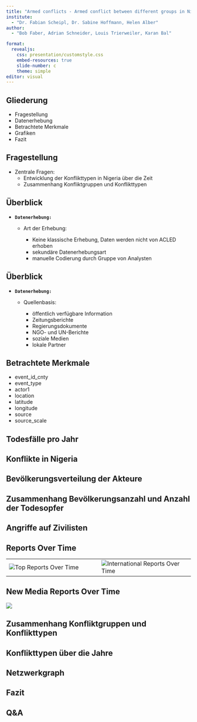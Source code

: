 ```yaml
---
title: "Armed conflicts - Armed conflict between different groups in Nigeria over time"
institute: 
  - "Dr. Fabian Scheipl, Dr. Sabine Hoffmann, Helen Alber"
author: 
  - "Bob Faber, Adrian Schneider, Louis Trierweiler, Karan Bal"

format:
  revealjs:
    css: presentation/customstyle.css
    embed-resources: true
    slide-number: c
    theme: simple
editor: visual
---
```


## Gliederung

-   Fragestellung
-   Datenerhebung
-   Betrachtete Merkmale
-   Grafiken
-   Fazit

## Fragestellung

-   Zentrale Fragen:
    -   Entwicklung der Konflikttypen in Nigeria über die Zeit
    -   Zusammenhang Konfliktgruppen und Konflikttypen

## Überblick

-   **`Datenerhebung:`**

    -   Art der Erhebung:

        -   Keine klassische Erhebung, Daten werden nicht von ACLED erhoben
        -   sekundäre Datenerhebungsart
        -   manuelle Codierung durch Gruppe von Analysten

## Überblick

-   **`Datenerhebung:`**

    -   Quellenbasis:

        -   öffentlich verfügbare Information
        -   Zeitungsberichte
        -   Regierungsdokumente
        -   NGO- und UN-Berichte
        -   soziale Medien
        -   lokale Partner

## Betrachtete Merkmale

-   event_id_cnty
-   event_type
-   actor1
-   location
-   latitude
-   longitude
-   source
-   source_scale

## Todesfälle pro Jahr

## Konflikte in Nigeria

## Bevölkerungsverteilung der Akteure

## Zusammenhang Bevölkerungsanzahl und Anzahl der Todesopfer

## Angriffe auf Zivilisten

## Reports Over Time

::: {.wide-table .left-aligned-table}
|  |  |
|------------------------------------|------------------------------------|
| ![Top Reports Over Time](presentation/Reports_TopReports.png) | ![International Reports Over Time](presentation/Reports_InternationalReports.png) |
:::

## New Media Reports Over Time

![](presentation/Reports_NewMediaReports.png)

## Zusammenhang Konfliktgruppen und Konflikttypen

## Konflikttypen über die Jahre

## Netzwerkgraph

## Fazit

## Q&A
